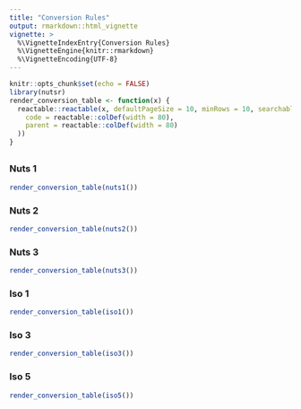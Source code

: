```yaml
---
title: "Conversion Rules"
output: rmarkdown::html_vignette
vignette: >
  %\VignetteIndexEntry{Conversion Rules}
  %\VignetteEngine{knitr::rmarkdown}
  %\VignetteEncoding{UTF-8}
---
```


```r
knitr::opts_chunk$set(echo = FALSE)
library(nutsr)
render_conversion_table <- function(x) {
  reactable::reactable(x, defaultPageSize = 10, minRows = 10, searchable = TRUE, columns = list(
    code = reactable::colDef(width = 80),
    parent = reactable::colDef(width = 80)
  ))
}
```

## {.tabset .tabset-pills .tabset-fade}

### Nuts 1

```r
render_conversion_table(nuts1())
```

### Nuts 2

```r
render_conversion_table(nuts2())
```

### Nuts 3

```r
render_conversion_table(nuts3())
```

### Iso 1

```r
render_conversion_table(iso1())
```

### Iso 3

```r
render_conversion_table(iso3())
```

### Iso 5

```r
render_conversion_table(iso5())
```
